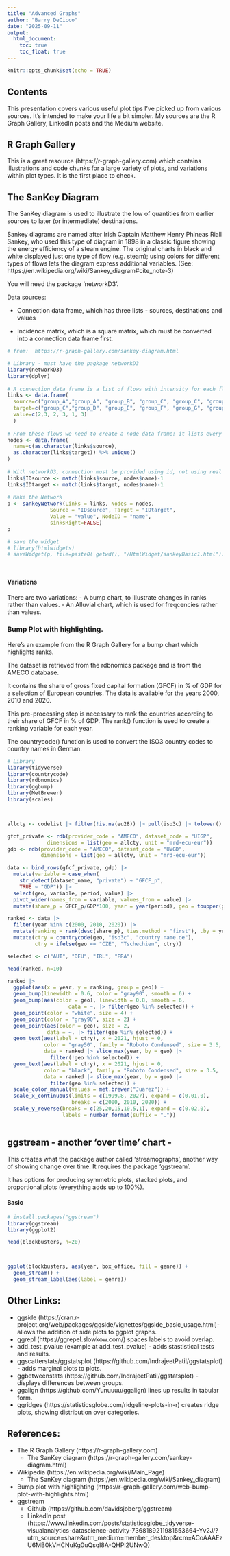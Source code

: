 ```yaml
---
title: "Advanced Graphs"
author: "Barry DeCicco"
date: "2025-09-11"
output:
  html_document:
    toc: true
    toc_float: true
---
```


```r
knitr::opts_chunk$set(echo = TRUE)
```

## Contents


This presentation covers various useful plot tips I've picked up from various sources.   It's intended to make your life a bit simpler. My sources are the R Graph Gallery, LinkedIn posts and the Medium website.


## R Graph Gallery

This is a great resource (https://r-graph-gallery.com) which contains illustrations and code chunks for a large variety of plots, and variations within plot types.  It is the first place to check.


## The SanKey Diagram

The SanKey diagram is used to illustrate the low of quantities from earlier sources to later (or intermediate) destinations.

Sankey diagrams are named after Irish Captain Matthew Henry Phineas Riall Sankey, who used this type of diagram in 1898 in a classic figure showing the energy efficiency of a steam engine. The original charts in black and white displayed just one type of flow (e.g. steam); using colors for different types of flows lets the diagram express additional variables. (See: https://en.wikipedia.org/wiki/Sankey_diagram#cite_note-3)

You will need the package 'networkD3'.

Data sources:

- Connection data frame, which has three lists - sources, destinations and values

- Incidence matrix, which is a square matrix, which must be converted into a connection data frame first.

```r

# from:  https://r-graph-gallery.com/sankey-diagram.html

# Library - must have the pagkage networkD3
library(networkD3)
library(dplyr)
 
# A connection data frame is a list of flows with intensity for each flow
links <- data.frame(
  source=c("group_A","group_A", "group_B", "group_C", "group_C", "group_E"), 
  target=c("group_C","group_D", "group_E", "group_F", "group_G", "group_H"), 
  value=c(2,3, 2, 3, 1, 3)
  )
 
# From these flows we need to create a node data frame: it lists every entities involved in the flow
nodes <- data.frame(
  name=c(as.character(links$source), 
  as.character(links$target)) %>% unique()
)
 
# With networkD3, connection must be provided using id, not using real name like in the links dataframe.. So we need to reformat it.
links$IDsource <- match(links$source, nodes$name)-1 
links$IDtarget <- match(links$target, nodes$name)-1
 
# Make the Network
p <- sankeyNetwork(Links = links, Nodes = nodes,
              Source = "IDsource", Target = "IDtarget",
              Value = "value", NodeID = "name", 
              sinksRight=FALSE)
p

# save the widget
# library(htmlwidgets)
# saveWidget(p, file=paste0( getwd(), "/HtmlWidget/sankeyBasic1.html"))




```

#### Variations

There are two variations:
- A bump chart, to illustrate changes in ranks rather than values.
- An Alluvial chart, which is used for freqcencies rather than values.

### Bump Plot with highlighting.

Here's an example from the R Graph Gallery for a bump chart which highlights ranks.

The dataset is retrieved from the rdbnomics package and is from the AMECO database.

It contains the share of gross fixed capital formation (GFCF) in % of GDP for a selection of European countries. The data is available for the years 2000, 2010 and 2020.

This pre-processing step is necessary to rank the countries according to their share of GFCF in % of GDP. The rank() function is used to create a ranking variable for each year.

The countrycode() function is used to convert the ISO3 country codes to country names in German.

```r

# Library
library(tidyverse)
library(countrycode)
library(rdbnomics)
library(ggbump)
library(MetBrewer)
library(scales)



allcty <- codelist |> filter(!is.na(eu28)) |> pull(iso3c) |> tolower()

gfcf_private <- rdb(provider_code = "AMECO", dataset_code = "UIGP", 
             dimensions = list(geo = allcty, unit = "mrd-ecu-eur"))
gdp <- rdb(provider_code = "AMECO", dataset_code = "UVGD",
           dimensions = list(geo = allcty, unit = "mrd-ecu-eur"))

data <- bind_rows(gfcf_private, gdp) |> 
  mutate(variable = case_when(
    str_detect(dataset_name, "private") ~ "GFCF_p",
    TRUE ~ "GDP")) |> 
  select(geo, variable, period, value) |> 
  pivot_wider(names_from = variable, values_from = value) |> 
  mutate(share_p = GFCF_p/GDP*100, year = year(period), geo = toupper(geo))

ranked <- data |> 
  filter(year %in% c(2000, 2010, 2020)) |> 
  mutate(ranking = rank(desc(share_p), ties.method = "first"), .by = year) |> 
  mutate(ctry = countrycode(geo, "iso3c", "country.name.de"),
         ctry = ifelse(geo == "CZE", "Tschechien", ctry))

selected <- c("AUT", "DEU", "IRL", "FRA")

head(ranked, n=10)

```


```r

ranked |>
  ggplot(aes(x = year, y = ranking, group = geo)) +
  geom_bump(linewidth = 0.6, color = "gray90", smooth = 6) +
  geom_bump(aes(color = geo), linewidth = 0.8, smooth = 6,
                    data = ~. |> filter(geo %in% selected)) +
  geom_point(color = "white", size = 4) +
  geom_point(color = "gray90", size = 2) +
  geom_point(aes(color = geo), size = 2, 
             data = ~. |> filter(geo %in% selected)) +
  geom_text(aes(label = ctry), x = 2021, hjust = 0,
            color = "gray50", family = "Roboto Condensed", size = 3.5,
            data = ranked |> slice_max(year, by = geo) |> 
              filter(!geo %in% selected)) +
  geom_text(aes(label = ctry), x = 2021, hjust = 0,
            color = "black", family = "Roboto Condensed", size = 3.5,
            data = ranked |> slice_max(year, by = geo) |> 
              filter(geo %in% selected)) +
  scale_color_manual(values = met.brewer("Juarez")) +
  scale_x_continuous(limits = c(1999.8, 2027), expand = c(0.01,0),
                     breaks = c(2000, 2010, 2020)) +
  scale_y_reverse(breaks = c(25,20,15,10,5,1), expand = c(0.02,0),
                  labels = number_format(suffix = "."))



```


## ggstream - another 'over time' chart - 


This creates what the package author called 'streamographs', another way of showing change over time. It requires the package 'ggstream'.

It has options for producing symmetric plots, stacked plots, and proportional plots (everything adds up to 100%).

#### Basic

``` r
# install.packages("ggstream")
library(ggstream)
library(ggplot2)

head(blockbusters, n=20)



ggplot(blockbusters, aes(year, box_office, fill = genre)) +
  geom_stream() +
  geom_stream_label(aes(label = genre))


```

## Other Links:

- ggside (https://cran.r-project.org/web/packages/ggside/vignettes/ggside_basic_usage.html)- allows the addition of side plots to ggplot graphs.
- ggrepl (https://ggrepel.slowkow.com/) spaces labels to avoid overlap.
- add_test_pvalue (example at add_test_pvalue) - adds stastistical tests and results.
-  ggscatterstats/ggstatsplot (https://github.com/IndrajeetPatil/ggstatsplot) - adds marginal plots to plots.
- ggbetweenstats (https://github.com/IndrajeetPatil/ggstatsplot) - displays differences between groups.
- ggalign (https://github.com/Yunuuuu/ggalign) lines up results in tabular form.
- ggridges (https://statisticsglobe.com/ridgeline-plots-in-r) creates ridge plots, showing distribution over categories. 



## References:

- The R Graph Gallery (https://r-graph-gallery.com)
  - The SanKey diagram (https://r-graph-gallery.com/sankey-diagram.html)
- Wikipedia (https://en.wikipedia.org/wiki/Main_Page)
  - The SanKey diagram (https://en.wikipedia.org/wiki/Sankey_diagram)
- Bump plot with highlighting (https://r-graph-gallery.com/web-bump-plot-with-highlights.html)
- ggstream
  - Github (https://github.com/davidsjoberg/ggstream)
  - LinkedIn post (https://www.linkedin.com/posts/statisticsglobe_tidyverse-visualanalytics-datascience-activity-7368189211981553664-Yv2J/?utm_source=share&utm_medium=member_desktop&rcm=ACoAAAEzU6MB0kVHCNuKg0uQsqI8A-QHPl2UNwQ)
  
  

